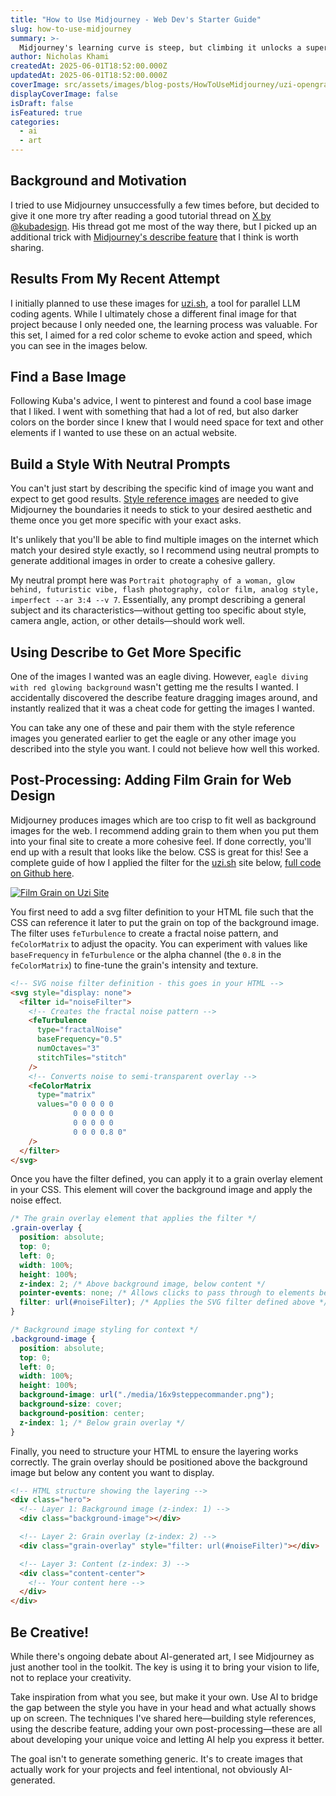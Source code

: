 ```yaml
---
title: "How to Use Midjourney - Web Dev's Starter Guide"
slug: how-to-use-midjourney
summary: >-
  Midjourney's learning curve is steep, but climbing it unlocks a superpower for developers and entrepreneurs. Learn how to create stunning, cohesive image sets that actually work for your projects. Go from building style reference galleries to using the describe feature for professional marketing visuals that don't scream "AI-generated."
author: Nicholas Khami
createdAt: 2025-06-01T18:52:00.000Z
updatedAt: 2025-06-01T18:52:00.000Z
coverImage: src/assets/images/blog-posts/HowToUseMidjourney/uzi-opengraph.png
displayCoverImage: false
isDraft: false
isFeatured: true
categories:
  - ai
  - art
---
```



## Background and Motivation

I tried to use Midjourney unsuccessfully a few times before, but decided to give it one more try after reading a good tutorial thread on [X by @kubadesign](https://x.com/kubadesign/status/1927056777830440980). His thread got me most of the way there, but I picked up an additional trick with [Midjourney's describe feature](https://docs.midjourney.com/hc/en-us/articles/32497889043981-Describe) that I think is worth sharing.

## Results From My Recent Attempt

I initially planned to use these images for [uzi.sh](https://uzi.sh), a tool for parallel LLM coding agents. While I ultimately chose a different final image for that project because I only needed one, the learning process was valuable. For this set, I aimed for a red color scheme to evoke action and speed, which you can see in the images below.

<MasonryImages />

## Find a Base Image

Following Kuba's advice, I went to pinterest and found a cool base image that I liked. I went with something that had a lot of red, but also darker colors on the border since I knew that I would need space for text and other elements if I wanted to use these on an actual website.

<PinterestStarter />

## Build a Style With Neutral Prompts

You can't just start by describing the specific kind of image you want and expect to get good results. [Style reference images](https://docs.midjourney.com/hc/en-us/articles/32180011136653-Style-Reference) are needed to give Midjourney the boundaries it needs to stick to your desired aesthetic and theme once you get more specific with your exact asks.

It's unlikely that you'll be able to find multiple images on the internet which match your desired style exactly, so I recommend using neutral prompts to generate additional images in order to create a cohesive gallery.

My neutral prompt here was `Portrait photography of a woman, glow behind, futuristic vibe, flash photography, color film, analog style, imperfect --ar 3:4 --v 7`. Essentially, any prompt describing a general subject and its characteristics—without getting too specific about style, camera angle, action, or other details—should work well.

<SimilarStyleGeneration />

## Using Describe to Get More Specific

One of the images I wanted was an eagle diving. However, `eagle diving with red glowing background` wasn't getting me the results I wanted. I accidentally discovered the describe feature dragging images around, and instantly realized that it was a cheat code for getting the images I wanted.

<DescribeFeature />

You can take any one of these and pair them with the style reference images you generated earlier to get the eagle or any other image you described into the style you want. I could not believe how well this worked.

<EaglePromptWithStyleReference />

## Post-Processing: Adding Film Grain for Web Design

Midjourney produces images which are too crisp to fit well as background images for the web. I recommend adding grain to them when you put them into your final site to create a more cohesive feel. If done correctly, you'll end up with a result that looks like the below. CSS is great for this! See a complete guide of how I applied the filter for the [uzi.sh](https://uzi.sh) site below, [full code on Github here](https://github.com/devflowinc/uzi/blob/main/uzi-site/index.html).

[![Film Grain on Uzi Site](src/assets/images/blog-posts/HowToUseMidjourney/uzi-opengraph.png)](https://uzi.sh)

You first need to add a svg filter definition to your HTML file such that the CSS can reference it later to put the grain on top of the background image. The filter uses `feTurbulence` to create a fractal noise pattern, and `feColorMatrix` to adjust the opacity. You can experiment with values like `baseFrequency` in `feTurbulence` or the alpha channel (the `0.8` in the `feColorMatrix`) to fine-tune the grain's intensity and texture.

```html
<!-- SVG noise filter definition - this goes in your HTML -->
<svg style="display: none">
  <filter id="noiseFilter">
    <!-- Creates the fractal noise pattern -->
    <feTurbulence
      type="fractalNoise"
      baseFrequency="0.5"
      numOctaves="3"
      stitchTiles="stitch"
    />
    <!-- Converts noise to semi-transparent overlay -->
    <feColorMatrix
      type="matrix"
      values="0 0 0 0 0
              0 0 0 0 0
              0 0 0 0 0
              0 0 0 0.8 0"
    />
  </filter>
</svg>
```

Once you have the filter defined, you can apply it to a grain overlay element in your CSS. This element will cover the background image and apply the noise effect.

```css
/* The grain overlay element that applies the filter */
.grain-overlay {
  position: absolute;
  top: 0;
  left: 0;
  width: 100%;
  height: 100%;
  z-index: 2; /* Above background image, below content */
  pointer-events: none; /* Allows clicks to pass through to elements below */
  filter: url(#noiseFilter); /* Applies the SVG filter defined above */
}

/* Background image styling for context */
.background-image {
  position: absolute;
  top: 0;
  left: 0;
  width: 100%;
  height: 100%;
  background-image: url("./media/16x9steppecommander.png");
  background-size: cover;
  background-position: center;
  z-index: 1; /* Below grain overlay */
}
```

Finally, you need to structure your HTML to ensure the layering works correctly. The grain overlay should be positioned above the background image but below any content you want to display.

```html
<!-- HTML structure showing the layering -->
<div class="hero">
  <!-- Layer 1: Background image (z-index: 1) -->
  <div class="background-image"></div>

  <!-- Layer 2: Grain overlay (z-index: 2) -->
  <div class="grain-overlay" style="filter: url(#noiseFilter)"></div>

  <!-- Layer 3: Content (z-index: 3) -->
  <div class="content-center">
    <!-- Your content here -->
  </div>
</div>
```

## Be Creative!

While there's ongoing debate about AI-generated art, I see Midjourney as just another tool in the toolkit. The key is using it to bring your vision to life, not to replace your creativity.

Take inspiration from what you see, but make it your own. Use AI to bridge the gap between the style you have in your head and what actually shows up on screen. The techniques I've shared here—building style references, using the describe feature, adding your own post-processing—these are all about developing your unique voice and letting AI help you express it better.

The goal isn't to generate something generic. It's to create images that actually work for your projects and feel intentional, not obviously AI-generated.
